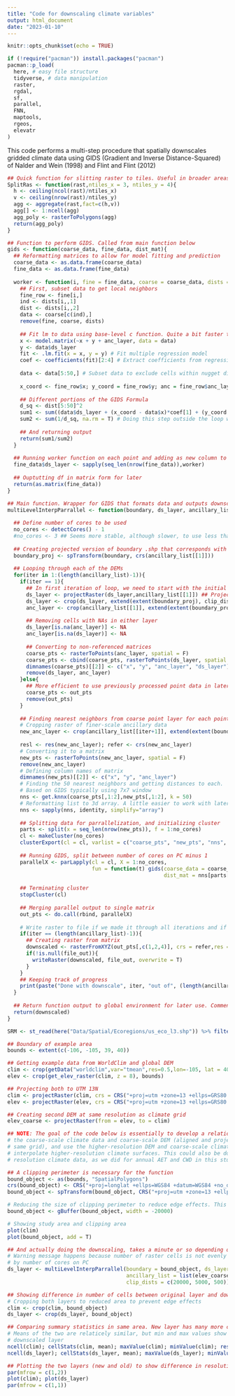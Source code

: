 ```yaml
---
title: "Code for downscaling climate variables"
output: html_document
date: "2023-01-10"
---
```


```r
knitr::opts_chunk$set(echo = TRUE)

if (!require("pacman")) install.packages("pacman")
pacman::p_load(
  here, # easy file structure
  tidyverse, # data manipulation
  raster,
  rgdal,
  sf,
  parallel,
  FNN,
  maptools,
  rgeos,
  elevatr
)
```

This code performs a multi-step procedure that spatially downscales gridded climate data using GIDS (Gradient and Inverse Distance-Squared) of Nalder and Wein (1998) and Flint and Flint (2012)

```r
## Quick function for slitting raster to tiles. Useful in broader areas
SplitRas <- function(rast,ntiles_x = 3, ntiles_y = 4){
  h <- ceiling(ncol(rast)/ntiles_x)
  v <- ceiling(nrow(rast)/ntiles_y)
  agg <- aggregate(rast,fact=c(h,v))
  agg[] <- 1:ncell(agg)
  agg_poly <- rasterToPolygons(agg)
  return(agg_poly)
}

## Function to perform GIDS. Called from main function below
gids <- function(coarse_data, fine_data, dist_mat){
  ## Reformatting matrices to allow for model fitting and prediction
  coarse_data <- as.data.frame(coarse_data)
  fine_data <- as.data.frame(fine_data)
  
  worker <- function(i, fine = fine_data, coarse = coarse_data, dists = dist_mat){
    ## First, subset data to get local neighbors
    fine_row <- fine[i,]
    ind <- dists[i,,1]
    dist <- dists[i,,2]
    data <- coarse[c(ind),]
    remove(fine, coarse, dists)
    
    ## Fit lm to data using base-level c function. Quite a bit faster than lm()
    x <- model.matrix(~x + y + anc_layer, data = data)
    y <- data$ds_layer
    fit <- .lm.fit(x = x, y = y) # Fit multiple regression model
    coef <- coefficients(fit)[2:4] # Extract coefficients from regression model
    
    data <- data[5:50,] # Subset data to exclude cells within nugget distance of 1-cell resolution. Remove “goose egg” effect in interpolation
    
    x_coord <- fine_row$x; y_coord = fine_row$y; anc = fine_row$anc_layer # re-naming variables to make the lines (below) shorter
    
    ## Different portions of the GIDS Formula
    d_sq <- dist[5:50]^2
    sum1 <- sum((data$ds_layer + (x_coord - data$x)*coef[1] + (y_coord - data$y)*coef[2] + (anc - data$anc_layer)*coef[3])/(d_sq), na.rm = T)
    sum2 <- sum(1/d_sq, na.rm = T) # Doing this step outside the loop would probably increase speed, but also make things harder for me to follow
    
    ## And returning output
    return(sum1/sum2)
  }
  
  ## Running worker function on each point and adding as new column to df
  fine_data$ds_layer <- sapply(seq_len(nrow(fine_data)),worker)
  
  ## Ouptutting df in matrix form for later
  return(as.matrix(fine_data))
}

## Main function. Wrapper for GIDS that formats data and outputs downscaled grid
multiLevelInterpParrallel <- function(boundary, ds_layer, ancillary_list, clip_dists = c(20000, 5000, 500),file_out = NULL){
  
  ## Define number of cores to be used
  no_cores <- detectCores() - 1
  #no_cores <- 3 ## Seems more stable, although slower, to use less than half of cores
  
  ## Creating projected version of boundary .shp that corresponds with output projection
  boundary_proj <- spTransform(boundary, crs(ancillary_list[[1]]))
  
  ## Looping through each of the DEMs
  for(iter in 1:(length(ancillary_list)-1)){
    if(iter == 1){
      ## In first iteration of loop, we need to start with the initial ds_layer and ancillary dataset rather than interpolated data
      ds_layer <- projectRaster(ds_layer,ancillary_list[[1]]) ## Projecting to align with ancillary data grid
      ds_layer <- crop(ds_layer, extend(extent(boundary_proj), clip_dists[iter])) ## Cropping to study bounds
      anc_layer <- crop(ancillary_list[[1]], extend(extent(boundary_proj), clip_dists[iter])) ## Cropping anc data to study bounds
      
      ## Removing cells with NAs in either layer
      ds_layer[is.na(anc_layer)] <- NA 
      anc_layer[is.na(ds_layer)] <- NA 
      
      ## Converting to non-referenced matrices
      coarse_pts <- rasterToPoints(anc_layer, spatial = F)
      coarse_pts <- cbind(coarse_pts, rasterToPoints(ds_layer, spatial = F)[,3])
      dimnames(coarse_pts)[[2]] <- c("x", "y", "anc_layer", "ds_layer")
      remove(ds_layer, anc_layer)
    }else{
      ## More efficient to use previously processed point data in later iterations
      coarse_pts <- out_pts
      remove(out_pts)
    }
    
    ## Finding nearest neighbors from coarse point layer for each point in fine-scale ancillary layer
    # Cropping raster of finer-scale ancillary data
    new_anc_layer <- crop(ancillary_list[[iter+1]], extend(extent(boundary_proj), clip_dists[iter+1]))
    
    resl <- res(new_anc_layer); refer <- crs(new_anc_layer)
    # Converting it to a matrix
    new_pts <- rasterToPoints(new_anc_layer, spatial = F)
    remove(new_anc_layer)
    # Defining column names of matrix
    dimnames(new_pts)[[2]] <- c("x", "y", "anc_layer")
    # Finding the 50 nearest neighbors and getting distances to each. 
    # Based on GIDS typically using 7x7 window
    nns <- get.knnx(coarse_pts[,1:2],new_pts[,1:2], k = 50)
    # Reformatting list to 3d array. A little easier to work with later
    nns <- sapply(nns, identity, simplify="array")
    
    ## Splitting data for parrallelization, and initializing cluster
    parts <- split(x = seq_len(nrow(new_pts)), f = 1:no_cores)
    cl <- makeCluster(no_cores)
    clusterExport(cl = cl, varlist = c("coarse_pts", "new_pts", "nns", "parts", "gids"), envir = environment())
    
    ## Running GIDS, split between number of cores on PC minus 1
    parallelX <- parLapply(cl = cl, X = 1:no_cores, 
                           fun = function(t) gids(coarse_data = coarse_pts, fine_data = new_pts[parts[[t]],],
                                                  dist_mat = nns[parts[[t]],,]))
    
    ## Terminating cluster
    stopCluster(cl)
    
    ## Merging parallel output to single matrix
    out_pts <- do.call(rbind, parallelX)
    
    # Write raster to file if we made it through all iterations and if path for outfile provided
    if(iter == (length(ancillary_list)-1)){
      ## Creating raster from matrix
      downscaled <- rasterFromXYZ(out_pts[,c(1,2,4)], crs = refer,res = resl)
      if(!is.null(file_out)){
        writeRaster(downscaled, file_out, overwrite = T)
      }
    }
    ## Keeping track of progress
    print(paste("Done with downscale", iter, "out of", (length(ancillary_list)-1)))
  }
  
  ## Return function output to global environment for later use. Comment out if just writing output to disk
  return(downscaled)
}
```

```r
SRM <- st_read(here("Data/Spatial/Ecoregions/us_eco_l3.shp")) %>% filter(US_L3NAME == 'Southern Rockies') %>% st_transform(crs=CRS("+proj=utm +zone=13 +ellps=GRS80 +datum=NAD83 +units=m +no_defs"))

```


```r
## Boundary of example area
bounds <- extent(c(-106, -105, 39, 40))

## Getting example data from WorldClim and global DEM
clim <- crop(getData("worldclim",var="tmean",res=0.5,lon=-105, lat = 40)[[1]], bounds)
elev <- crop(get_elev_raster(clim, z = 8), bounds)

## Projecting both to UTM 13N
clim <- projectRaster(clim, crs = CRS("+proj=utm +zone=13 +ellps=GRS80 +datum=NAD83 +units=m +no_defs"))
elev <- projectRaster(elev, crs = CRS("+proj=utm +zone=13 +ellps=GRS80 +datum=NAD83 +units=m +no_defs"))

## Creating second DEM at same resolution as climate grid 
elev_coarse <- projectRaster(from = elev, to = clim)

## NOTE: The goal of the code below is essentially to develop a relationship between
# the coarse-scale climate data and coarse-scale DEM (aligned and projected to the
# same grid), and use the higher-resolution DEM and coarse-scale climate data to
# interpolate higher-resolution climate surfaces. This could also be done with higher-
# resolution climate data, as we did for annual AET and CWD in this study.

## A clipping perimeter is necessary for the function
bound_object <- as(bounds, "SpatialPolygons")
crs(bound_object) <- CRS("+proj=longlat +ellps=WGS84 +datum=WGS84 +no_defs")
bound_object <- spTransform(bound_object, CRS("+proj=utm +zone=13 +ellps=GRS80 +datum=NAD83 +units=m +no_defs"))

# Reducing the size of clipping perimeter to reduce edge effects. This is how the function is used
bound_object <- gBuffer(bound_object, width = -20000)

# Showing study area and clipping area
plot(clim)
plot(bound_object, add = T)

## And actually doing the downscaling, takes a minute or so depending on PC.
# Warning message happens because number of raster cells is not evenly divisible
# by number of cores on PC
ds_layer <- multiLevelInterpParrallel(boundary = bound_object, ds_layer = clim,
                                      ancillary_list = list(elev_coarse, elev), 
                                      clip_dists = c(20000, 5000, 500))

## Showing difference in number of cells between original layer and downscaled layer
# Cropping both layers to reduced area to prevent edge effects
clim <- crop(clim, bound_object)
ds_layer <- crop(ds_layer, bound_object)

## Comparing summary statistics in same area. New layer has many more cells than old layer.
# Means of the two are relaticely similar, but min and max values show wider range in
# downscaled layer
ncell(clim); cellStats(clim, mean); maxValue(clim); minValue(clim); res(clim)
ncell(ds_layer); cellStats(ds_layer, mean); maxValue(ds_layer); minValue(ds_layer); res(ds_layer)

## Plotting the two layers (new and old) to show difference in resolutions
par(mfrow = c(1,2))
plot(clim); plot(ds_layer)
par(mfrow = c(1,1)) 

```

